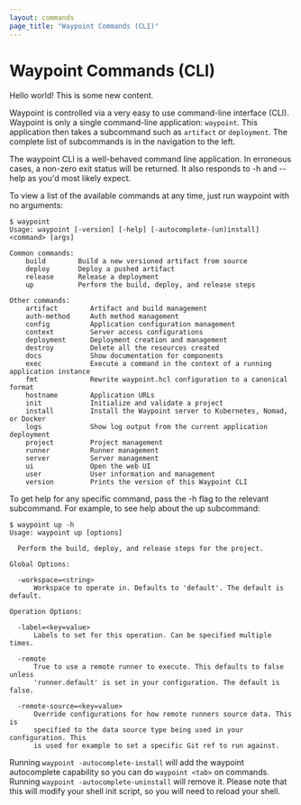```yaml
---
layout: commands
page_title: "Waypoint Commands (CLI)"
---
```


# Waypoint Commands (CLI)

Hello world! This is some new content.

Waypoint is controlled via a very easy to use command-line interface (CLI). Waypoint
is only a single command-line application: `waypoint`. This application then takes a
subcommand such as `artifact` or `deployment`. The complete list of subcommands is in
the navigation to the left.

The waypoint CLI is a well-behaved command line application. In erroneous cases, a
non-zero exit status will be returned. It also responds to -h and --help as you'd most
likely expect.

To view a list of the available commands at any time, just run waypoint with no arguments:

```shell-session
$ waypoint
Usage: waypoint [-version] [-help] [-autocomplete-(un)install] <command> [args]

Common commands:
    build        Build a new versioned artifact from source
    deploy       Deploy a pushed artifact
    release      Release a deployment
    up           Perform the build, deploy, and release steps

Other commands:
    artifact        Artifact and build management
    auth-method     Auth method management
    config          Application configuration management
    context         Server access configurations
    deployment      Deployment creation and management
    destroy         Delete all the resources created
    docs            Show documentation for components
    exec            Execute a command in the context of a running application instance
    fmt             Rewrite waypoint.hcl configuration to a canonical format
    hostname        Application URLs
    init            Initialize and validate a project
    install         Install the Waypoint server to Kubernetes, Nomad, or Docker
    logs            Show log output from the current application deployment
    project         Project management
    runner          Runner management
    server          Server management
    ui              Open the web UI
    user            User information and management
    version         Prints the version of this Waypoint CLI
```

To get help for any specific command, pass the -h flag to the relevant subcommand.
For example, to see help about the up subcommand:

```shell-session
$ waypoint up -h
Usage: waypoint up [options]

  Perform the build, deploy, and release steps for the project.

Global Options:

  -workspace=<string>
      Workspace to operate in. Defaults to 'default'. The default is default.

Operation Options:

  -label=<key=value>
      Labels to set for this operation. Can be specified multiple times.

  -remote
      True to use a remote runner to execute. This defaults to false unless
      'runner.default' is set in your configuration. The default is false.

  -remote-source=<key=value>
      Override configurations for how remote runners source data. This is
      specified to the data source type being used in your configuration. This
      is used for example to set a specific Git ref to run against.
```

Running `waypoint -autocomplete-install` will add the waypoint autocomplete capability
so you can do `waypoint <tab>` on commands. Running `waypoint -autocomplete-uninstall`
will remove it. Please note that this will modify your shell init script, so you will
need to reload your shell.
